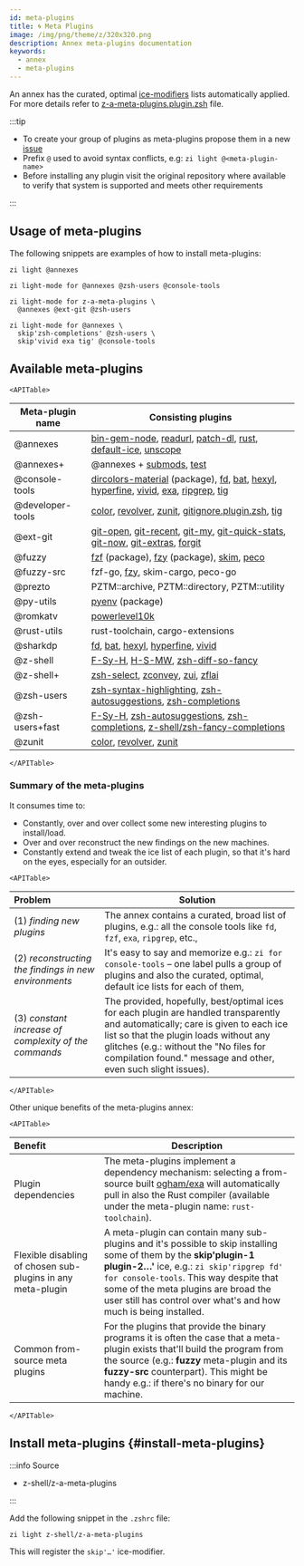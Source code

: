 ```yaml
---
id: meta-plugins
title: 🌀 Meta Plugins
image: /img/png/theme/z/320x320.png
description: Annex meta-plugins documentation
keywords:
  - annex
  - meta-plugins
---
```


<!-- @format -->


An annex has the curated, optimal [ice-modifiers][] lists automatically applied. For more details refer to [z-a-meta-plugins.plugin.zsh][] file.

:::tip

- To create your group of plugins as meta-plugins propose them in a new [issue][issues/new]
- Prefix `@` used to avoid syntax conflicts, e.g: `zi light @<meta-plugin-name>`
- Before installing any plugin visit the original repository where available to verify that system is supported and meets other requirements

:::

## Usage of meta-plugins

The following snippets are examples of how to install meta-plugins:

```shell
zi light @annexes
```

```shell
zi light-mode for @annexes @zsh-users @console-tools
```

```shell showLineNumbers
zi light-mode for z-a-meta-plugins \
  @annexes @ext-git @zsh-users
```

```shell showLineNumbers
zi light-mode for @annexes \
  skip'zsh-completions' @zsh-users \
  skip'vivid exa tig' @console-tools
```

## Available meta-plugins

```mdx-code-block
<APITable>
```

| Meta-plugin name | Consisting plugins                                                                                                                                          |
| ---------------- | ----------------------------------------------------------------------------------------------------------------------------------------------------------- |
| @annexes         | [bin-gem-node][], [readurl][], [patch-dl][], [rust][], [default-ice][], [unscope][]                                                                         |
| @annexes+        | @annexes + [submods][], [test][]                                                                                                                            |
| @console-tools   | [dircolors-material][] (package), [fd][], [bat][], [hexyl][], [hyperfine][], [vivid][], [exa][], [ripgrep][], [tig][]                    |
| @developer-tools | [color][], [revolver][], [zunit][], [gitignore.plugin.zsh][], [tig][]                                                                                       |
| @ext-git         | [git-open][], [git-recent][], [git-my][], [git-quick-stats][], [git-now][], [git-extras][], [forgit][]                                                      |
| @fuzzy           | [fzf][] (package), [fzy][] (package), [skim][], [peco][]                                                              |
| @fuzzy-src       | fzf-go, [fzy][], skim-cargo, peco-go                                                                                                                        |
| @prezto          | PZTM::archive, PZTM::directory, PZTM::utility                                                                                                               |
| @py-utils        | [pyenv][] (package)                                                                                                                      |
| @romkatv         | [powerlevel10k][]                                                                                                                                           |
| @rust-utils      | rust-toolchain, cargo-extensions                                                                                                                            |
| @sharkdp         | [fd][], [bat][], [hexyl][], [hyperfine][], [vivid][]                                                                                                        |
| @z-shell         | [F-Sy-H][], [H-S-MW][], [zsh-diff-so-fancy][]                                                                                                               |
| @z-shell+        | [zsh-select][], [zconvey][], [zui][], [zflai][]                                                                                                             |
| @zsh-users       | [zsh-syntax-highlighting][], [zsh-autosuggestions][], [zsh-completions][]                                                                                   |
| @zsh-users+fast  | [F-Sy-H][], [zsh-autosuggestions][], [zsh-completions][], [z-shell/zsh-fancy-completions][]                                                                 |
| @zunit           | [color][], [revolver][], [zunit][]                                                                                                                          |

```mdx-code-block
</APITable>
```

### Summary of the meta-plugins

It consumes time to:

- Constantly, over and over collect some new interesting plugins to install/load.
- Over and over reconstruct the new findings on the new machines.
- Constantly extend and tweak the ice list of each plugin, so that it's hard on the eyes, especially for an outsider.

```mdx-code-block
<APITable>
```

| Problem                                                                  | Solution                                                                                                                                                                                                                                                                                                  |
| :----------------------------------------------------------------------- | --------------------------------------------------------------------------------------------------------------------------------------------------------------------------------------------------------------------------------------------------------------------------------------------------------- |
| (1) _finding new plugins_                             | The annex contains a curated, broad list of plugins, e.g.: all the console tools like `fd`, `fzf`, `exa`, `ripgrep`, etc.,                                                                                                                                                                                |
| (2) _reconstructing the findings in new environments_ | It's easy to say and memorize e.g.: `zi for console-tools` – one label pulls a group of plugins and also the curated, optimal, default ice lists for each of them,                                                                                                                                        |
| (3) _constant increase of complexity of the commands_ | The provided, hopefully, best/optimal ices for each plugin are handled transparently and automatically; care is given to each ice list so that the plugin loads without any glitches (e.g.: without the "No files for compilation found." message and other, even such slight issues). |

```mdx-code-block
</APITable>
```

Other unique benefits of the meta-plugins annex:

```mdx-code-block
<APITable>
```

| Benefit                                                     | Description                                                                                                                                                                                                                                                                                                                              |
| :---------------------------------------------------------- | ---------------------------------------------------------------------------------------------------------------------------------------------------------------------------------------------------------------------------------------------------------------------------------------------------------------------------------------- |
| Plugin dependencies                                         | The meta-plugins implement a dependency mechanism: selecting a from-source built [ogham/exa][exa] will automatically pull in also the Rust compiler (available under the meta-plugin name: `rust-toolchain`).                                                                                                         |
| Flexible disabling of chosen sub-plugins in any meta-plugin | A meta-plugin can contain many sub-plugins and it's possible to skip installing some of them by the **skip'plugin-1 plugin-2…'** ice, e.g.: `zi skip'ripgrep fd' for console-tools`. This way despite that some of the meta plugins are broad the user still has control over what's and how much is being installed.                    |
| Common from-source meta plugins                             | For the plugins that provide the binary programs it is often the case that a meta-plugin exists that'll build the program from the source (e.g.: **fuzzy** meta-plugin and its **fuzzy-src** counterpart). This might be handy e.g.: if there's no binary for our machine.                                            |

```mdx-code-block
</APITable>
```

## Install meta-plugins {#install-meta-plugins}

:::info Source

- <Link className='github-link' href='https://github.com/z-shell/z-a-meta-plugins'>
    z-shell/z-a-meta-plugins
  </Link>

:::

<Tabs>
  <TabItem value="default" label="Default" default>

Add the following snippet in the `.zshrc` file:

```shell
zi light z-shell/z-a-meta-plugins
```

</TabItem>
</Tabs>

This will register the `skip'…'` ice-modifier.

<!-- end-of-file -->

<!-- links -->

[ice-modifiers]: /docs/guides/syntax/ice-modifiers

<!-- external -->

[bat]: https://github.com/sharkdp/bat
[bin-gem-node]: https://github.com/z-shell/z-a-bin-gem-node
[color]: https://github.com/zdharma/color
[default-ice]: https://github.com/z-shell/z-a-default-ice
[dircolors-material]: https://github.com/z-shell/dircolors-material
[exa]: https://github.com/ogham/exa
[f-sy-h]: https://github.com/z-shell/F-Sy-H
[fd]: https://github.com/sharkdp/fd
[forgit]: https://github.com/wfxr/forgit
[fzf]: https://github.com/z-shell/fzf
[fzy]: https://github.com/z-shell/fzy
[git-extras]: https://github.com/tj/git-extras
[git-my]: https://github.com/davidosomething/git-my
[git-now]: https://github.com/iwata/git-now
[git-open]: https://github.com/paulirish/git-open
[git-quick-stats]: https://github.com/arzzen/git-quick-stats
[git-recent]: https://github.com/paulirish/git-recent
[gitignore.plugin.zsh]: https://github.com/voronkovich/gitignore.plugin.zsh
[h-s-mw]: https://github.com/z-shell/H-S-MW
[hexyl]: https://github.com/sharkdp/hexyl
[hyperfine]: https://github.com/sharkdp/hyperfine
[issues/new]: https://github.com/z-shell/z-a-meta-plugins/issues/new
[patch-dl]: https://github.com/z-shell/z-a-patch-dl
[peco]: https://github.com/peco/peco
[powerlevel10k]: https://github.com/romkatv/powerlevel10k
[pyenv]: https://github.com/z-shell/pyenv
[readurl]: https://github.com/z-shell/z-a-readurl
[revolver]: https://github.com/zdharma/revolver
[ripgrep]: https://github.com/BurntSushi/ripgrep
[rust]: https://github.com/z-shell/z-a-rust
[skim]: https://github.com/lotabout/skim
[submods]: https://github.com/z-shell/z-a-submods
[test]: https://github.com/z-shell/z-a-test
[tig]: https://github.com/jonas/tig
[unscope]: https://github.com/z-shell/z-a-unscope
[vivid]: https://github.com/sharkdp/vivid
[z-a-meta-plugins.plugin.zsh]: https://github.com/z-shell/z-a-meta-plugins/blob/main/z-a-meta-plugins.plugin.zsh
[zconvey]: https://github.com/z-shell/zconvey
[zflai]: https://github.com/z-shell/zflai
[zsh-autosuggestions]: https://github.com/zsh-users/zsh-autosuggestions
[zsh-completions]: https://github.com/zsh-users/zsh-completions
[zsh-diff-so-fancy]: https://github.com/z-shell/zsh-diff-so-fancy
[zsh-select]: https://github.com/z-shell/zsh-select
[zsh-syntax-highlighting]: https://github.com/zsh-users/zsh-syntax-highlighting
[zui]: https://github.com/z-shell/zui
[zunit]: https://github.com/zdharma/zunit
[z-shell/zsh-fancy-completions]: https://github.com/z-shell/zsh-fancy-completions

